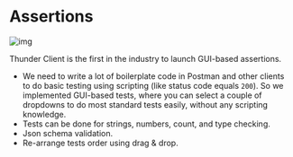 
# Assertions

![img](/images/testing.png)

<Callout type="info" >Thunder Client is the first in the industry to launch GUI-based assertions.</Callout>


- We need to write a lot of boilerplate code in Postman and other clients to do basic testing using scripting (like status code equals `200`). So we implemented GUI-based tests, where you can select a couple of dropdowns to do most standard tests easily, without any scripting knowledge.
- Tests can be done for strings, numbers, count, and type checking.
- Json schema validation.
- Re-arrange tests order using drag & drop.

